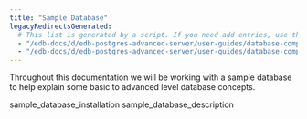 ```yaml
---
title: "Sample Database"
legacyRedirectsGenerated:
  # This list is generated by a script. If you need add entries, use the `legacyRedirects` key.
  - "/edb-docs/d/edb-postgres-advanced-server/user-guides/database-compatibility-for-oracle-developers-guide/9.6/Database_Compatibility_for_Oracle_Developers_Guide_v9.6.1.010.html"
  - "/edb-docs/d/edb-postgres-advanced-server/user-guides/database-compatibility-for-oracle-developers-guide/9.5/Database_Compatibility_for_Oracle_Developers_Guide.1.010.html"
---
```


<div id="sample_database" class="registered_link"></div>

Throughout this documentation we will be working with a sample database to help explain some basic to advanced level database concepts.

<div class="toctree" maxdepth="3">

sample_database_installation sample_database_description

</div>

